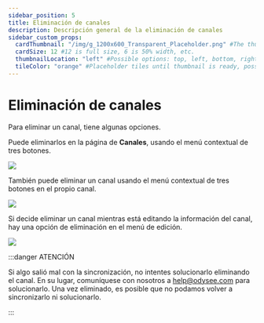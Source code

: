 ```yaml
---
sidebar_position: 5
title: Eliminación de canales
description: Descripción general de la eliminación de canales
sidebar_custom_props:
  cardThumbnail: "/img/g_1200x600_Transparent_Placeholder.png" #The thumbnail on the category card.
  cardSize: 12 #12 is full size, 6 is 50% width, etc.
  thumbnailLocation: "left" #Possible options: top, left, bottom, right, none
  tileColor: "orange" #Placeholder tiles until thumbnail is ready, possible options: blue, cream, darkpurple, lightpurple, mauve, orange, pink, none
---
```


# Eliminación de canales

Para eliminar un canal, tiene algunas opciones.

Puede eliminarlos en la página de **Canales**, usando el menú contextual de tres botones.

![](https://i.imgur.com/345UtVh.png)

También puede eliminar un canal usando el menú contextual de tres botones en el propio canal.

![](https://i.imgur.com/Bha4o9U.png)

Si decide eliminar un canal mientras está editando la información del canal, hay una opción de eliminación en el menú de edición.

![](https://i.imgur.com/JVu5qa8.png)

:::danger ATENCIÓN

Si algo salió mal con la sincronización, no intentes solucionarlo eliminando el canal. En su lugar, comuníquese con nosotros a help@odysee.com para solucionarlo. Una vez eliminado, es posible que no podamos volver a sincronizarlo ni solucionarlo.

:::